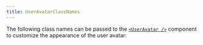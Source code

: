 ```yaml
---
title: UserAvatarClassNames
---
```


The following class names can be passed to the [`<UserAvatar />`](/components/user-avatar) component to customize the appearance of the user avatar:

<AutoTypeTable path="../src/components/user-avatar.tsx" name="UserAvatarClassNames" />